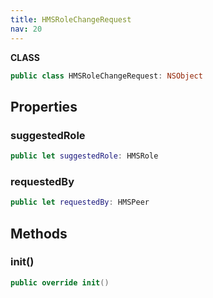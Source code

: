 ```yaml
---
title: HMSRoleChangeRequest
nav: 20
---
```


**CLASS**
```swift
public class HMSRoleChangeRequest: NSObject
```
## Properties
### suggestedRole
```swift
public let suggestedRole: HMSRole
```
### requestedBy
```swift
public let requestedBy: HMSPeer
```
## Methods
### init()
```swift
public override init()
```
